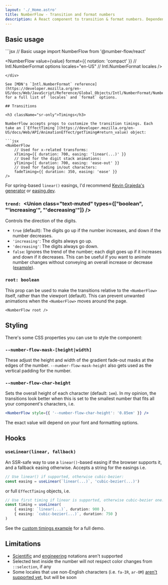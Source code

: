 ```yaml
---
layout: './_Home.astro'
title: NumberFlow - Transition and format numbers
description: A React component to transition & format numbers. Dependency-free. Built on web standards. Accessible. Customizable.
---
```


## Basic usage

<div className='xl:pre-first-line:hidden first:*:mt-0'>
```jsx
// Basic usage
import NumberFlow from '@number-flow/react'

<NumberFlow
    value={value}
    format={{ notation: 'compact' }} // Intl.NumberFormat options
    locales="en-US" // Intl.NumberFormat locales
/>
```
</div>

See [MDN's `Intl.NumberFormat` reference](https://developer.mozilla.org/en-US/docs/Web/JavaScript/Reference/Global_Objects/Intl/NumberFormat/NumberFormat#parameters) for a full list of `locales` and `format` options.

## Transitions

<h3 className="sr-only">Timings</h3>

NumberFlow accepts props to customize the transition timings. Each take an [`EffectTiming`](https://developer.mozilla.org/en-US/docs/Web/API/AnimationEffect/getTiming#return_value) object:

```jsx
<NumberFlow
    // Used for x-related transforms:
    xTiming={{ duration: 700, easing: 'linear(...)' }}
    // Used for the digit stack animations:
    yTiming={{ duration: 700, easing: 'ease-out' }}
    // Used for fading in/out characters:
    fadeTiming={{ duration: 350, easing: 'ease' }}
/>
```


For spring-based `linear()` easings, I'd recommend [Kevin Grajeda's generator](https://www.kvin.me/css-springs)
or [easing.dev](https://www.easing.dev/).

### `trend: `<Union class="text-muted" types={["boolean", "'increasing'", "'decreasing'"]} />

Controls the direction of the digits.

- `true` (default): The digits go up if the number increases, and down if the number decreases.
- `'increasing'`: The digits always go up.
- `'decreasing'`: The digits always go down.
- `false`: Ignores the trend of the number; each digit goes up if it increases and down if it decreases. This can be useful if you
want to animate number changes without conveying an overall increase or decrease ([example](https://x.com/pontusab/status/1825941664189526067)).

### `root: `<code className="text-muted">boolean</code>

This prop can be used to make the transitions relative to the `<NumberFlow>` itself, rather than the
viewport (default). This can prevent unwanted animations when the `<NumberFlow>`
 moves around the page.

```tsx
<NumberFlow root />
```

## Styling

There's some CSS properties you can use to style the component:

### `--number-flow-mask-[height|width]`

These adjust the height and width of the gradient fade-out masks at the edges of the number.
`--number-flow-mask-height` also gets used as the vertical padding for the number.

### `--number-flow-char-height`

Sets the overall height of each character (default: `1em`). In my opinion, the transitions look better when this is set to
the smallest number that fits all your component's characters, i.e.

```jsx
<NumberFlow style={{ '--number-flow-char-height': '0.85em' }} />
```

The exact value will depend on your font and formatting options.

## Hooks

### `useLinear(linear, fallback)`

An SSR-safe way to use a `linear()`-based easing if the browser supports it, and a fallback
easing otherwise. Accepts a string for the easings i.e.

```ts
// Use linear() if supported, otherwise cubic-bezier:
const easing = useLinear(`linear(...)`, 'cubic-bezier(...)')
```

or full `EffectTiming` objects, i.e.

```ts
// Use first timing if linear is supported, otherwise cubic-bezier one:
const timing = useLinear(
    { easing: `linear(...)`, duration: 900 },
    { easing: `cubic-bezier(...)`, duration: 750 }
)
```

See the [custom timings example](/examples/#custom-timings) for a full demo.

## Limitations

* [Scientific](https://developer.mozilla.org/en-US/docs/Web/JavaScript/Reference/Global_Objects/Intl/NumberFormat/NumberFormat#scientific) and [engineering](https://developer.mozilla.org/en-US/docs/Web/JavaScript/Reference/Global_Objects/Intl/NumberFormat/NumberFormat#engineering) notations aren't supported
* Selected text inside the number will not respect color changes from `::selection`, if any
* Some locales that use non-English characters (i.e. `fa-IR`, `ar-OM`) [aren't supported yet](https://github.com/barvian/number-flow/issues/8), but will be soon